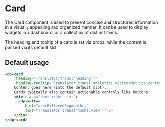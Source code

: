 
<Meta
    title="Components/Card"
    component={DpCard}
/>

# Card

The Card component is used to present concise and structured information in a visually appealing and organized manner. It can be used to display widgets in a dashboard, or a collection of distinct items.

The heading and tooltip of a card is set via props, while the content is passed via its default slot.

## Default usage

```html
<dp-card
    :heading="Translator.trans('heading')"
    :heading-tooltip="Translator.trans('analytics.visitorMetrics.contextualHelp')">
    Content goes here (into the default slot).
    Cards typically also contain actionable controls like buttons:
    <div class="text-right u-mt">
      <dp-button
        :href="userFilteredSegmentUrl"
        :text="Translator.trans('tasks.view')" />
    </div>
</dp-card>
```

